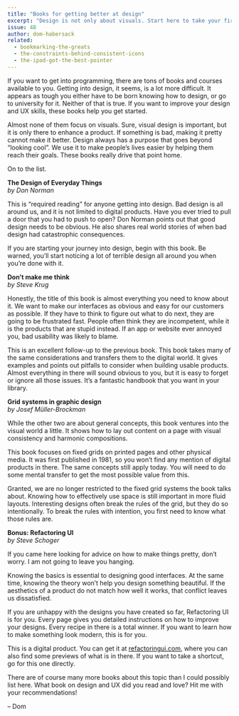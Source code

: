 ```yaml
---
title: "Books for getting better at design"
excerpt: "Design is not only about visuals. Start here to take your first steps into becoming a better designer."
issue: 48
author: dom-habersack
related:
  - bookmarking-the-greats
  - the-constraints-behind-consistent-icons
  - the-ipad-got-the-best-pointer
---
```

If you want to get into programming, there are tons of books and courses available to you. Getting into design, it seems, is a lot more difficult. It appears as tough you either have to be born knowing how to design, or go to university for it. Neither of that is true. If you want to improve your design and UX skills, these books help you get started.

Almost none of them focus on visuals. Sure, visual design is important, but it is only there to enhance a product. If something is bad, making it pretty cannot make it better. Design always has a purpose that goes beyond “looking cool”. We use it to make people’s lives easier by helping them reach their goals. These books really drive that point home.

On to the list.


**The Design of Everyday Things**  
_by Don Norman_

This is “required reading” for anyone getting into design. Bad design is all around us, and it is not limited to digital products. Have you ever tried to pull a door that you had to push to open? Don Norman points out that good design needs to be obvious. He also shares real world stories of when bad design had catastrophic consequences.

If you are starting your journey into design, begin with this book. Be warned, you’ll start noticing a lot of terrible design all around you when you’re done with it.


**Don’t make me think**  
_by Steve Krug_

Honestly, the title of this book is almost everything you need to know about it. We want to make our interfaces as obvious and easy for our customers as possible. If they have to think to figure out what to do next, they are going to be frustrated fast. People often think they are incompetent, while it is the products that are stupid instead. If an app or website ever annoyed you, bad usability was likely to blame.

This is an excellent follow-up to the previous book. This book takes many of the same considerations and transfers them to the digital world. It gives examples and points out pitfalls to consider when building usable products. Almost everything in there will sound obvious to you, but it is easy to forget or ignore all those issues. It’s a fantastic handbook that you want in your library.


**Grid systems in graphic design**  
_by Josef Müller-Brockman_

While the other two are about general concepts, this book ventures into the visual world a little. It shows how to lay out content on a page with visual consistency and harmonic compositions.

This book focuses on fixed grids on printed pages and other physical media. It was first published in 1981, so you won’t find any mention of digital products in there. The same concepts still apply today. You will need to do some mental transfer to get the most possible value from this.

Granted, we are no longer restricted to the fixed grid systems the book talks about. Knowing how to effectively use space is still important in more fluid layouts. Interesting designs often break the rules of the grid, but they do so intentionally. To break the rules with intention, you first need to know what those rules are.


**Bonus: Refactoring UI**  
_by Steve Schoger_

If you came here looking for advice on how to make things pretty, don’t worry. I am not going to leave you hanging.

Knowing the basics is essential to designing good interfaces. At the same time, knowing the theory won’t help you design something beautiful. If the aesthetics of a product do not match how well it works, that conflict leaves us dissatisfied.

If you are unhappy with the designs you have created so far, Refactoring UI is for you. Every page gives you detailed instructions on how to improve your designs. Every recipe in there is a total winner. If you want to learn how to make something look modern, this is for you.

This is a digital product. You can get it at [refactoringui.com](https://refactoringui.com), where you can also find some previews of what is in there. If you want to take a shortcut, go for this one directly.


There are of course many more books about this topic than I could possibly list here. What book on design and UX did you read and love? Hit me with your recommendations!

– Dom
